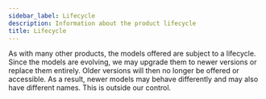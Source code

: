 ```yaml
---
sidebar_label: Lifecycle
description: Information about the product lifecycle
title: Lifecycle
---
```


As with many other products, the models offered are subject to a lifecycle. Since the models are evolving, we may upgrade them to newer versions or replace them entirely. Older versions will then no longer be offered or accessible. As a result, newer models may behave differently and may also have different names. This is outside our control.
